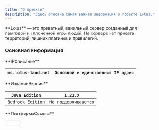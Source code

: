 ```yaml
---
title: "О проекте"
description: "Здесь описана самая важная информация о проекте Lotus."
---
```


<Check>
  **Lotus** — это приватный, ванильный сервер созданный для ламповой и cплoчённой игры людей. На сервере нет привата территорий, лишних плагинов и привилегий.
</Check>

### Основная информация

<Frame>
  **IPОписание**
</Frame>

| `mc.lotus-land.net` | `Основной и единственный IP адрес` |
| ------------------- | ---------------------------------- |

<Frame>
  **ИзданиеВерсия**
</Frame>

| `Java Edition`    | `1.21.X`             |
| ----------------- | -------------------- |
| `Bedrock Edition` | `Не поддерживаается` |

<Frame>
  **ПлатформаСсылка**
</Frame>

| | | |
| --- | --- | --- |
| | | |
| | | |